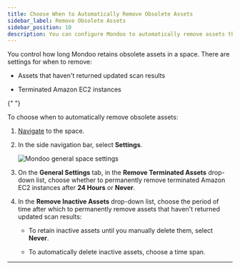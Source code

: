 ```yaml
---
title: Choose When to Automatically Remove Obsolete Assets
sidebar_label: Remove Obsolete Assets
sidebar_position: 10
description: You can configure Mondoo to automatically remove assets that haven't returned scan results in a selected time span. You can also automatically remove terminated Amazon EC2 instances.
---
```


You control how long Mondoo retains obsolete assets in a space. There are settings for when to remove:

- Assets that haven't returned updated scan results

- Terminated Amazon EC2 instances


<Partial />{" "}

To choose when to automatically remove obsolete assets:

1. [Navigate](/platform/start/navigate/) to the space.

2. In the side navigation bar, select **Settings**.

   ![Mondoo general space settings](/img/platform/maintain/space-settings-general.png)

3. On the **General Settings** tab, in the **Remove Terminated Assets** drop-down list, choose whether to permanently remove terminated Amazon EC2 instances after **24 Hours** or **Never**.

4. In the **Remove Inactive Assets** drop-down list, choose the period of time after which to permanently remove assets that haven't returned updated scan results:

   - To retain inactive assets until you manually delete them, select **Never**.

   - To automatically delete inactive assets, choose a time span.

---
